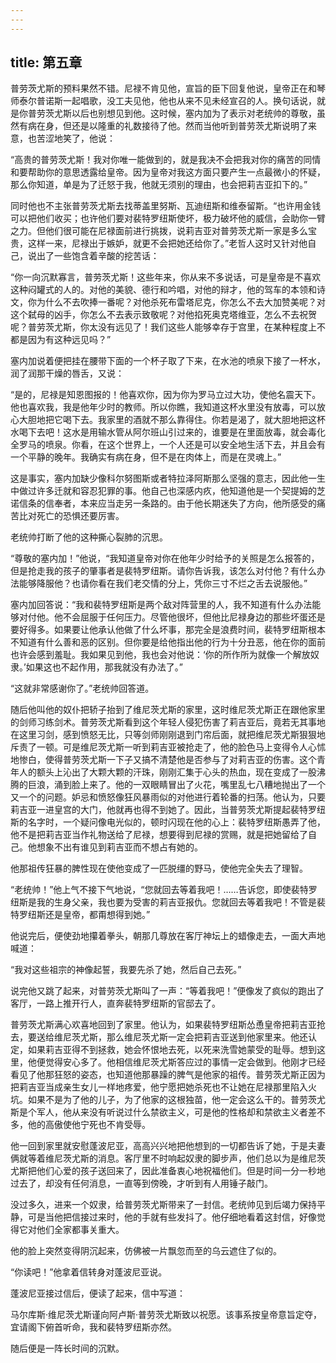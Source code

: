 ```yaml
---
---
---
```

title: 第五章
---




普劳茨尤斯的预料果然不错。尼禄不肯见他，宣旨的臣下回复他说，皇帝正在和琴师泰尔普诺斯一起唱歌，没工夫见他，他也从来不见未经宣召的人。换句话说，就是你普劳茨尤斯以后也别想见到他。这时候，塞内加为了表示对老统帅的尊敬，虽然有病在身，但还是以隆重的礼数接待了他。然而当他听到普劳茨尤斯说明了来意，也苦涩地笑了，他说：

“高贵的普劳茨尤斯！我对你唯一能做到的，就是我决不会把我对你的痛苦的同情和要帮助你的意思透露给皇帝。因为皇帝对我这方面只要产生一点最微小的怀疑，那么你知道，单是为了迁怒于我，他就无须别的理由，也会把莉吉亚扣下的。”

同时他也不主张普劳茨尤斯去找蒂盖里努斯、瓦迪纽斯和维泰留斯。“也许用金钱可以把他们收买；也许他们要对裴特罗纽斯使坏，极力破坏他的威信，会助你一臂之力。但他们很可能在尼禄面前进行挑拨，说莉吉亚对普劳茨尤斯一家是多么宝贵，这样一来，尼禄出于嫉妒，就更不会把她还给你了。”老哲人这时又针对他自己，说出了一些饱含着辛酸的挖苦话：

“你一向沉默寡言，普劳茨尤斯！这些年来，你从来不多说话，可是皇帝是不喜欢这种闷罐式的人的。对他的美貌、德行和吟唱，对他的辩才，他的驾车的本领和诗文，你为什么不去吹捧一番呢？对他杀死布雷塔尼克，你怎么不去大加赞美呢？对这个弑母的凶手，你怎么不去表示致敬呢？对他掐死奥克塔维亚，怎么不去祝贺呢？普劳茨尤斯，你太没有远见了！我们这些人能够幸存于宫里，在某种程度上不都是因为有这种远见吗？”

塞内加说着便把挂在腰带下面的一个杯子取了下来，在水池的喷泉下接了一杯水，润了润那干燥的唇舌，又说：

“是的，尼禄是知恩图报的！他喜欢你，因为你为罗马立过大功，使他名震天下。他也喜欢我，我是他年少时的教师。所以你瞧，我知道这杯水里没有放毒，可以放心大胆地把它喝下去。我家里的酒就不那么靠得住。你若是渴了，就大胆地把这杯水喝下去吧！这水是用输水管从阿尔班山引过来的，谁要是在里面放毒，就会毒化全罗马的喷泉。你看，在这个世界上，一个人还是可以安全地生活下去，并且会有一个平静的晚年。我确实有病在身，但不是在肉体上，而是在灵魂上。”

这是事实，塞内加缺少像科尔努图斯或者特拉泽阿斯那么坚强的意志，因此他一生中做过许多迁就和容忍犯罪的事。他自己也深感内疚，他知道他是一个契提姆的芝诺信条的信奉者，本来应当走另一条路的。由于他长期迷失了方向，他所感受的痛苦比对死亡的恐惧还要厉害。

老统帅打断了他的这种撕心裂肺的沉思。

“尊敬的塞内加！”他说，“我知道皇帝对你在他年少时给予的关照是怎么报答的，但是抢走我的孩子的肇事者是裴特罗纽斯。请你告诉我，该怎么对付他？有什么办法能够降服他？也请你看在我们老交情的分上，凭你三寸不烂之舌去说服他。”

塞内加回答说：“我和裴特罗纽斯是两个敌对阵营里的人，我不知道有什么办法能够对付他。他不会屈服于任何压力。尽管他很坏，但他比尼禄身边的那些坏蛋还是要好得多。如果要让他承认他做了什么坏事，那完全是浪费时间，裴特罗纽斯根本不知道有什么善和恶的区别。但你要是给他指出他的行为十分丑恶，他在你的面前也许会感到羞耻。我如果见到他，我也会对他说：‘你的所作所为就像一个解放奴隶。’如果这也不起作用，那我就没有办法了。”

“这就非常感谢你了。”老统帅回答道。

随后他叫他的奴仆把轿子抬到了维尼茨尤斯的家里，这时维尼茨尤斯正在跟他家里的剑师习练剑术。普劳茨尤斯看到这个年轻人侵犯伤害了莉吉亚后，竟若无其事地在这里习剑，感到愤怒无比，只等剑师刚刚退到门帘后面，就把维尼茨尤斯狠狠地斥责了一顿。可是维尼茨尤斯一听到莉吉亚被抢走了，他的脸色马上变得令人心怵地惨白，使得普劳茨尤斯一下子又搞不清楚他是否参与了对莉吉亚的伤害。这个青年人的额头上沁出了大颗大颗的汗珠，刚刚汇集于心头的热血，现在变成了一股沸腾的巨浪，涌到脸上来了。他的一双眼睛冒出了火花，嘴里乱七八糟地抛出了一个又一个的问题。妒忌和愤怒像狂风暴雨似的对他进行着轮番的扫荡。他认为，只要莉吉亚一进皇宫的大门，他就再也得不到她了。因此，当普劳茨尤斯提起裴特罗纽斯的名字时，一个疑问像电光似的，顿时闪现在他的心上：裴特罗纽斯愚弄了他，他不是把莉吉亚当作礼物送给了尼禄，想要得到尼禄的赏赐，就是把她留给了自己。他想象不出有谁见到莉吉亚而不想占有她的。

他那祖传狂暴的脾性现在使他变成了一匹脱缰的野马，使他完全失去了理智。

“老统帅！”他上气不接下气地说，“您就回去等着我吧！……告诉您，即使裴特罗纽斯是我的生身父亲，我也要为受害的莉吉亚报仇。您就回去等着我吧！不管是裴特罗纽斯还是皇帝，都甭想得到她。”

他说完后，便使劲地攥着拳头，朝那几尊放在客厅神坛上的蜡像走去，一面大声地喊道：

“我对这些祖宗的神像起誓，我要先杀了她，然后自己去死。”

说完他又跳了起来，对普劳茨尤斯叫了一声：“等着我吧！”便像发了疯似的跑出了客厅，一路上推开行人，直奔裴特罗纽斯的官邸去了。

普劳茨尤斯满心欢喜地回到了家里。他认为，如果裴特罗纽斯怂恿皇帝把莉吉亚抢去，要送给维尼茨尤斯，那么维尼茨尤斯一定会把莉吉亚送到他家里来。他还认定，如果莉吉亚得不到拯救，她会怀恨地去死，以死来洗雪她蒙受的耻辱。想到这里，他便觉得安心多了。他相信维尼茨尤斯答应过的事情一定会做到。他刚才已经看见了他那狂怒的姿态，也知道他那暴躁的脾气是他家的祖传。普劳茨尤斯正因为把莉吉亚当成亲生女儿一样地疼爱，他宁愿把她杀死也不让她在尼禄那里陷入火坑。如果不是为了他的儿子，为了他家的这根独苗，他一定会这么干的。普劳茨尤斯是个军人，他从来没有听说过什么禁欲主义，可是他的性格却和禁欲主义者差不多，他的高傲使他宁死也不肯受辱。

他一回到家里就安慰蓬波尼亚，高高兴兴地把他想到的一切都告诉了她，于是夫妻俩就等着维尼茨尤斯的消息。客厅里不时响起奴隶的脚步声，他们总以为是维尼茨尤斯把他们心爱的孩子送回来了，因此准备衷心地祝福他们。但是时间一分一秒地过去了，却没有任何消息，一直等到傍晚，才听到有人用锤子敲门。

没过多久，进来一个奴隶，给普劳茨尤斯带来了一封信。老统帅见到后竭力保持平静，可是当他把信接过来时，他的手就有些发抖了。他仔细地看着这封信，好像觉得它对他们全家都事关重大。

他的脸上突然变得阴沉起来，仿佛被一片飘忽而至的乌云遮住了似的。

“你读吧！”他拿着信转身对蓬波尼亚说。

蓬波尼亚接过信后，便读了起来，信中写道：

马尔库斯·维尼茨尤斯谨向阿卢斯·普劳茨尤斯致以祝愿。该事系按皇帝意旨定夺，宜请阁下俯首听命，我和裴特罗纽斯亦然。

随后便是一阵长时间的沉默。
